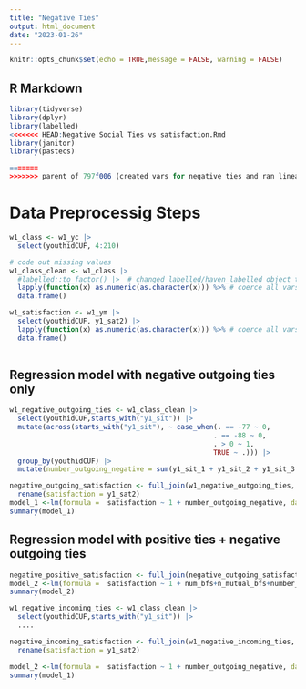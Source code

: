 ```yaml
---
title: "Negative Ties"
output: html_document
date: "2023-01-26"
---
```


```r
knitr::opts_chunk$set(echo = TRUE,message = FALSE, warning = FALSE)
```

## R Markdown


```r
library(tidyverse)
library(dplyr)
library(labelled)
<<<<<<< HEAD:Negative Social Ties vs satisfaction.Rmd
library(janitor)
library(pastecs)

=======
>>>>>>> parent of 797f006 (created vars for negative ties and ran linear regressions):Negative Ties Variable Creation.Rmd
```

# Data Preprocessig Steps


```r
w1_class <- w1_yc |> 
  select(youthidCUF, 4:210)

# code out missing values
w1_class_clean <- w1_class |>
  #labelled::to_factor() |>  # changed labelled/haven_labelled object to factor
  lapply(function(x) as.numeric(as.character(x))) %>% # coerce all vars to be numeric
  data.frame()

w1_satisfaction <- w1_ym |> 
  select(youthidCUF, y1_sat2) |> 
  lapply(function(x) as.numeric(as.character(x))) %>% # coerce all vars to be numeric
  data.frame()
  
```

## Regression model with negative outgoing ties only
```r

w1_negative_outgoing_ties <- w1_class_clean |> 
  select(youthidCUF,starts_with("y1_sit")) |> 
  mutate(across(starts_with("y1_sit"), ~ case_when(. == -77 ~ 0,
                                                  . == -88 ~ 0,
                                                  . > 0 ~ 1,
                                                  TRUE ~ .))) |> 
  group_by(youthidCUF) |> 
  mutate(number_outgoing_negative = sum(y1_sit_1 + y1_sit_2 + y1_sit_3 + y1_sit_4 + y1_sit_5)) 

negative_outgoing_satisfaction <- full_join(w1_negative_outgoing_ties, w1_satisfaction) |> 
  rename(satisfaction = y1_sat2)
model_1 <-lm(formula =  satisfaction ~ 1 + number_outgoing_negative, data = negative_outgoing_satisfaction)
summary(model_1)

```

## Regression model with positive ties + negative outgoing ties
```r
negative_positive_satisfaction <- full_join(negative_outgoing_satisfaction, w1_pos_yc)
model_2 <-lm(formula =  satisfaction ~ 1 + num_bfs+n_mutual_bfs+number_outgoing_negative, data = negative_positive_satisfaction)
summary(model_2)
```


```r
w1_negative_incoming_ties <- w1_class_clean |> 
  select(youthidCUF,starts_with("y1_sit")) |> 
  ....

negative_incoming_satisfaction <- full_join(w1_negative_incoming_ties, w1_satisfaction) |> 
  rename(satisfaction = y1_sat2)

model_2 <-lm(formula =  satisfaction ~ 1 + number_outgoing_negative, data = negative_outgoing_satisfaction)
summary(model_1)
```

